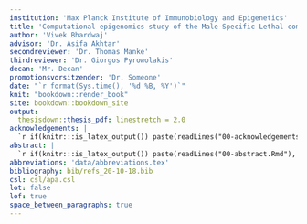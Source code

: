 ```yaml
---
institution: 'Max Planck Institute of Immunobiology and Epigenetics'
title: 'Computational epigenomics study of the Male-Specific Lethal complex in flies and mammals'
author: 'Vivek Bhardwaj'
advisor: 'Dr. Asifa Akhtar'
secondreviewer: 'Dr. Thomas Manke'
thirdreviewer: 'Dr. Giorgos Pyrowolakis'
decan: 'Mr. Decan'
promotionsvorsitzender: 'Dr. Someone'
date: "`r format(Sys.time(), '%d %B, %Y')`"
knit: "bookdown::render_book"
site: bookdown::bookdown_site
output:
  thesisdown::thesis_pdf: linestretch = 2.0
acknowledgements: |
  `r if(knitr:::is_latex_output()) paste(readLines("00-acknowledgements.Rmd"), collapse = '\n  ')`
abstract: |
  `r if(knitr:::is_latex_output()) paste(readLines("00-abstract.Rmd"), collapse = '\n  ')`
abbreviations: 'data/abbreviations.tex'
bibliography: bib/refs_20-10-18.bib
csl: csl/apa.csl
lot: false
lof: true
space_between_paragraphs: true
---
```

